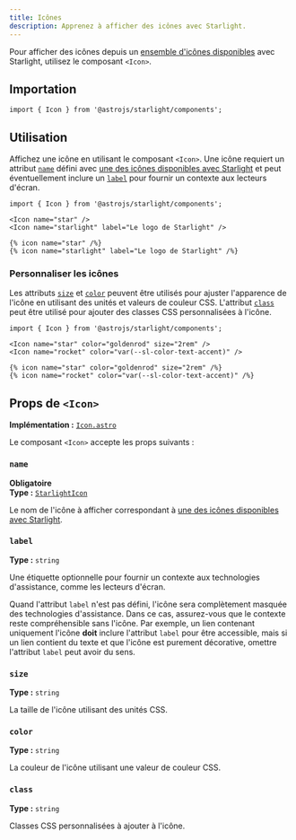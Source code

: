 ```yaml
---
title: Icônes
description: Apprenez à afficher des icônes avec Starlight.
---
```



Pour afficher des icônes depuis un [ensemble d'icônes disponibles](/fr/reference/icons/#toutes-les-icônes) avec Starlight, utilisez le composant `<Icon>`.


<Preview>

<Icon
	slot="preview"
	name="open-book"
	color="var(--sl-color-text-accent)"
	size="4rem"
/>

</Preview>

## Importation

```tsx
import { Icon } from '@astrojs/starlight/components';
```

## Utilisation

Affichez une icône en utilisant le composant `<Icon>`.
Une icône requiert un attribut [`name`](#name) défini avec [une des icônes disponibles avec Starlight](/fr/reference/icons/#toutes-les-icônes) et peut éventuellement inclure un [`label`](#label) pour fournir un contexte aux lecteurs d'écran.

<Preview>

```mdx
import { Icon } from '@astrojs/starlight/components';

<Icon name="star" />
<Icon name="starlight" label="Le logo de Starlight" />
```

<Fragment slot="markdoc">

```markdoc
{% icon name="star" /%}
{% icon name="starlight" label="Le logo de Starlight" /%}
```

</Fragment>

<Fragment slot="preview">
	<Icon name="star" />
	<Icon name="starlight" label="Le logo de Starlight" />
</Fragment>

</Preview>

### Personnaliser les icônes

Les attributs [`size`](#size) et [`color`](#color) peuvent être utilisés pour ajuster l'apparence de l'icône en utilisant des unités et valeurs de couleur CSS.
L'attribut [`class`](#class) peut être utilisé pour ajouter des classes CSS personnalisées à l'icône.

<Preview>

```mdx
import { Icon } from '@astrojs/starlight/components';

<Icon name="star" color="goldenrod" size="2rem" />
<Icon name="rocket" color="var(--sl-color-text-accent)" />
```

<Fragment slot="markdoc">

```markdoc
{% icon name="star" color="goldenrod" size="2rem" /%}
{% icon name="rocket" color="var(--sl-color-text-accent)" /%}
```

</Fragment>

<Fragment slot="preview">
	<Icon name="star" color="goldenrod" size="2rem" />
	<Icon name="rocket" color="var(--sl-color-text-accent)" />
</Fragment>

</Preview>

## Props de `<Icon>`

**Implémentation :** [`Icon.astro`](https://github.com/withastro/starlight/blob/main/packages/starlight/user-components/Icon.astro)

Le composant `<Icon>` accepte les props suivants :

### `name`

**Obligatoire**  
**Type :** [`StarlightIcon`](/fr/reference/icons/#type-starlighticon)

Le nom de l'icône à afficher correspondant à [une des icônes disponibles avec Starlight](/fr/reference/icons/#toutes-les-icônes).

### `label`

**Type :** `string`

Une étiquette optionnelle pour fournir un contexte aux technologies d'assistance, comme les lecteurs d'écran.

Quand l'attribut `label` n'est pas défini, l'icône sera complètement masquée des technologies d'assistance.
Dans ce cas, assurez-vous que le contexte reste compréhensible sans l'icône.
Par exemple, un lien contenant uniquement l'icône **doit** inclure l'attribut `label` pour être accessible, mais si un lien contient du texte et que l'icône est purement décorative, omettre l'attribut `label` peut avoir du sens.

### `size`

**Type :** `string`

La taille de l'icône utilisant des unités CSS.

### `color`

**Type :** `string`

La couleur de l'icône utilisant une valeur de couleur CSS.

### `class`

**Type :** `string`

Classes CSS personnalisées à ajouter à l'icône.
